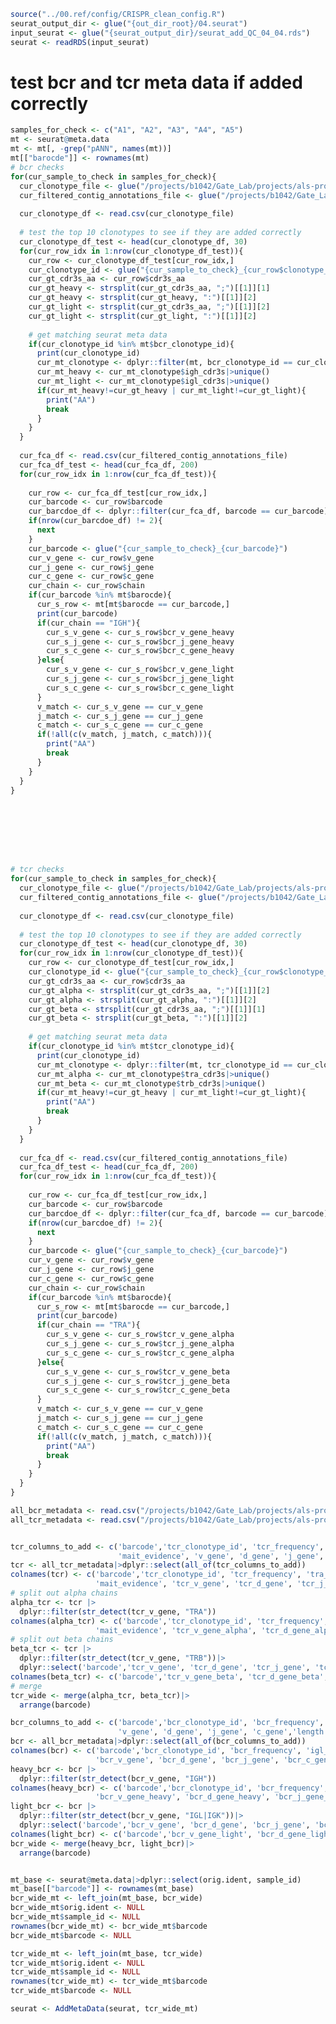 ```r
source("../00.ref/config/CRISPR_clean_config.R")
seurat_output_dir <- glue("{out_dir_root}/04.seurat")
input_seurat <- glue("{seurat_output_dir}/seurat_add_QC_04_04.rds")
seurat <- readRDS(input_seurat)

```


# test bcr and tcr meta data if added correctly
```r
samples_for_check <- c("A1", "A2", "A3", "A4", "A5")
mt <- seurat@meta.data
mt <- mt[, -grep("pANN", names(mt))]
mt[["barocde"]] <- rownames(mt)
# bcr checks
for(cur_sample_to_check in samples_for_check){
  cur_clonotype_file <- glue("/projects/b1042/Gate_Lab/projects/als-project/scrna_original_final/01.cellranger_bcr_vdj/{cur_sample_to_check}/outs/clonotypes.csv")
  cur_filtered_contig_annotations_file <- glue("/projects/b1042/Gate_Lab/projects/als-project/scrna_original_final/01.cellranger_bcr_vdj/{cur_sample_to_check}/outs/filtered_contig_annotations.csv")
  
  cur_clonotype_df <- read.csv(cur_clonotype_file)
  
  # test the top 10 clonotypes to see if they are added correctly
  cur_clonotype_df_test <- head(cur_clonotype_df, 30)
  for(cur_row_idx in 1:nrow(cur_clonotype_df_test)){
    cur_row <- cur_clonotype_df_test[cur_row_idx,]
    cur_clonotype_id <- glue("{cur_sample_to_check}_{cur_row$clonotype_id}")
    cur_gt_cdr3s_aa <- cur_row$cdr3s_aa
    cur_gt_heavy <- strsplit(cur_gt_cdr3s_aa, ";")[[1]][1]
    cur_gt_heavy <- strsplit(cur_gt_heavy, ":")[[1]][2]
    cur_gt_light <- strsplit(cur_gt_cdr3s_aa, ";")[[1]][2]
    cur_gt_light <- strsplit(cur_gt_light, ":")[[1]][2]
    
    # get matching seurat meta data 
    if(cur_clonotype_id %in% mt$bcr_clonotype_id){
      print(cur_clonotype_id)
      cur_mt_clonotype <- dplyr::filter(mt, bcr_clonotype_id == cur_clonotype_id)
      cur_mt_heavy <- cur_mt_clonotype$igh_cdr3s|>unique()
      cur_mt_light <- cur_mt_clonotype$igl_cdr3s|>unique()
      if(cur_mt_heavy!=cur_gt_heavy | cur_mt_light!=cur_gt_light){
        print("AA")
        break
      }
    }
  }
  
  cur_fca_df <- read.csv(cur_filtered_contig_annotations_file)
  cur_fca_df_test <- head(cur_fca_df, 200)
  for(cur_row_idx in 1:nrow(cur_fca_df_test)){
    
    cur_row <- cur_fca_df_test[cur_row_idx,]
    cur_barcode <- cur_row$barcode
    cur_barcdoe_df <- dplyr::filter(cur_fca_df, barcode == cur_barcode)
    if(nrow(cur_barcdoe_df) != 2){
      next
    }
    cur_barcode <- glue("{cur_sample_to_check}_{cur_barcode}")
    cur_v_gene <- cur_row$v_gene
    cur_j_gene <- cur_row$j_gene
    cur_c_gene <- cur_row$c_gene
    cur_chain <- cur_row$chain
    if(cur_barcode %in% mt$barocde){
      cur_s_row <- mt[mt$barocde == cur_barcode,]
      print(cur_barcode)
      if(cur_chain == "IGH"){
        cur_s_v_gene <- cur_s_row$bcr_v_gene_heavy
        cur_s_j_gene <- cur_s_row$bcr_j_gene_heavy
        cur_s_c_gene <- cur_s_row$bcr_c_gene_heavy
      }else{
        cur_s_v_gene <- cur_s_row$bcr_v_gene_light
        cur_s_j_gene <- cur_s_row$bcr_j_gene_light
        cur_s_c_gene <- cur_s_row$bcr_c_gene_light
      }
      v_match <- cur_s_v_gene == cur_v_gene
      j_match <- cur_s_j_gene == cur_j_gene
      c_match <- cur_s_c_gene == cur_c_gene
      if(!all(c(v_match, j_match, c_match))){
        print("AA")
        break
      }
    }
  }
}








# tcr checks 
for(cur_sample_to_check in samples_for_check){
  cur_clonotype_file <- glue("/projects/b1042/Gate_Lab/projects/als-project/scrna_original_final/01.cellranger_tcr_vdj/{cur_sample_to_check}/outs/clonotypes.csv")
  cur_filtered_contig_annotations_file <- glue("/projects/b1042/Gate_Lab/projects/als-project/scrna_original_final/01.cellranger_tcr_vdj/{cur_sample_to_check}/outs/filtered_contig_annotations.csv")
  
  cur_clonotype_df <- read.csv(cur_clonotype_file)
  
  # test the top 10 clonotypes to see if they are added correctly
  cur_clonotype_df_test <- head(cur_clonotype_df, 30)
  for(cur_row_idx in 1:nrow(cur_clonotype_df_test)){
    cur_row <- cur_clonotype_df_test[cur_row_idx,]
    cur_clonotype_id <- glue("{cur_sample_to_check}_{cur_row$clonotype_id}")
    cur_gt_cdr3s_aa <- cur_row$cdr3s_aa
    cur_gt_alpha <- strsplit(cur_gt_cdr3s_aa, ";")[[1]][2]
    cur_gt_alpha <- strsplit(cur_gt_alpha, ":")[[1]][2]
    cur_gt_beta <- strsplit(cur_gt_cdr3s_aa, ";")[[1]][1]
    cur_gt_beta <- strsplit(cur_gt_beta, ":")[[1]][2]
    
    # get matching seurat meta data 
    if(cur_clonotype_id %in% mt$tcr_clonotype_id){
      print(cur_clonotype_id)
      cur_mt_clonotype <- dplyr::filter(mt, tcr_clonotype_id == cur_clonotype_id)
      cur_mt_alpha <- cur_mt_clonotype$tra_cdr3s|>unique()
      cur_mt_beta <- cur_mt_clonotype$trb_cdr3s|>unique()
      if(cur_mt_heavy!=cur_gt_heavy | cur_mt_light!=cur_gt_light){
        print("AA")
        break
      }
    }
  }
  
  cur_fca_df <- read.csv(cur_filtered_contig_annotations_file)
  cur_fca_df_test <- head(cur_fca_df, 200)
  for(cur_row_idx in 1:nrow(cur_fca_df_test)){
    
    cur_row <- cur_fca_df_test[cur_row_idx,]
    cur_barcode <- cur_row$barcode
    cur_barcdoe_df <- dplyr::filter(cur_fca_df, barcode == cur_barcode)
    if(nrow(cur_barcdoe_df) != 2){
      next
    }
    cur_barcode <- glue("{cur_sample_to_check}_{cur_barcode}")
    cur_v_gene <- cur_row$v_gene
    cur_j_gene <- cur_row$j_gene
    cur_c_gene <- cur_row$c_gene
    cur_chain <- cur_row$chain
    if(cur_barcode %in% mt$barocde){
      cur_s_row <- mt[mt$barocde == cur_barcode,]
      print(cur_barcode)
      if(cur_chain == "TRA"){
        cur_s_v_gene <- cur_s_row$tcr_v_gene_alpha
        cur_s_j_gene <- cur_s_row$tcr_j_gene_alpha
        cur_s_c_gene <- cur_s_row$tcr_c_gene_alpha
      }else{
        cur_s_v_gene <- cur_s_row$tcr_v_gene_beta
        cur_s_j_gene <- cur_s_row$tcr_j_gene_beta
        cur_s_c_gene <- cur_s_row$tcr_c_gene_beta
      }
      v_match <- cur_s_v_gene == cur_v_gene
      j_match <- cur_s_j_gene == cur_j_gene
      c_match <- cur_s_c_gene == cur_c_gene
      if(!all(c(v_match, j_match, c_match))){
        print("AA")
        break
      }
    }
  }
}
```

```r
all_bcr_metadata <- read.csv("/projects/b1042/Gate_Lab/projects/als-project/crispr_clean_final/04.contig_clonotype_output/all_bcr_meta.csv")
all_tcr_metadata <- read.csv("/projects/b1042/Gate_Lab/projects/als-project/crispr_clean_final/04.contig_clonotype_output/all_tcr_meta.csv")


tcr_columns_to_add <- c('barcode','tcr_clonotype_id', 'tcr_frequency', 'tra_cdr3s', 'trb_cdr3s', 'inkt_evidence',
                        'mait_evidence', 'v_gene', 'd_gene', 'j_gene', 'c_gene','length')
tcr <- all_tcr_metadata|>dplyr::select(all_of(tcr_columns_to_add))
colnames(tcr) <- c('barcode','tcr_clonotype_id', 'tcr_frequency', 'tra_cdr3s', 'trb_cdr3s', 'inkt_evidence',
                   'mait_evidence', 'tcr_v_gene', 'tcr_d_gene', 'tcr_j_gene', 'tcr_c_gene','tcr_length')
# split out alpha chains
alpha_tcr <- tcr |>
  dplyr::filter(str_detect(tcr_v_gene, "TRA"))
colnames(alpha_tcr) <- c('barcode','tcr_clonotype_id', 'tcr_frequency', 'tra_cdr3s', 'trb_cdr3s', 'inkt_evidence',
                   'mait_evidence', 'tcr_v_gene_alpha', 'tcr_d_gene_alpha', 'tcr_j_gene_alpha', 'tcr_c_gene_alpha','tcr_length_alpha')
# split out beta chains
beta_tcr <- tcr |>
  dplyr::filter(str_detect(tcr_v_gene, "TRB"))|>
  dplyr::select('barcode','tcr_v_gene', 'tcr_d_gene', 'tcr_j_gene', 'tcr_c_gene','tcr_length')
colnames(beta_tcr) <- c('barcode','tcr_v_gene_beta', 'tcr_d_gene_beta', 'tcr_j_gene_beta', 'tcr_c_gene_beta','tcr_length_beta')
# merge 
tcr_wide <- merge(alpha_tcr, beta_tcr)|>
  arrange(barcode)

bcr_columns_to_add <- c('barcode','bcr_clonotype_id', 'bcr_frequency', 'igl_cdr3s', 'igh_cdr3s', 'light_chain',
                        'v_gene', 'd_gene', 'j_gene', 'c_gene','length')
bcr <- all_bcr_metadata|>dplyr::select(all_of(bcr_columns_to_add))
colnames(bcr) <- c('barcode','bcr_clonotype_id', 'bcr_frequency', 'igl_cdr3s', 'igh_cdr3s', 'light_chain',
                   'bcr_v_gene', 'bcr_d_gene', 'bcr_j_gene', 'bcr_c_gene','bcr_length')
heavy_bcr <- bcr |>
  dplyr::filter(str_detect(bcr_v_gene, "IGH"))
colnames(heavy_bcr) <- c('barcode','bcr_clonotype_id', 'bcr_frequency', 'igl_cdr3s', 'igh_cdr3s', 'light_chain',
                   'bcr_v_gene_heavy', 'bcr_d_gene_heavy', 'bcr_j_gene_heavy', 'bcr_c_gene_heavy','bcr_length_heavy')
light_bcr <- bcr |>
  dplyr::filter(str_detect(bcr_v_gene, "IGL|IGK"))|>
  dplyr::select('barcode','bcr_v_gene', 'bcr_d_gene', 'bcr_j_gene', 'bcr_c_gene','bcr_length')
colnames(light_bcr) <- c('barcode','bcr_v_gene_light', 'bcr_d_gene_light', 'bcr_j_gene_light', 'bcr_c_gene_light','bcr_length_light')
bcr_wide <- merge(heavy_bcr, light_bcr)|>
  arrange(barcode)


mt_base <- seurat@meta.data|>dplyr::select(orig.ident, sample_id)
mt_base[["barcode"]] <- rownames(mt_base)
bcr_wide_mt <- left_join(mt_base, bcr_wide)
bcr_wide_mt$orig.ident <- NULL
bcr_wide_mt$sample_id <- NULL
rownames(bcr_wide_mt) <- bcr_wide_mt$barcode
bcr_wide_mt$barcode <- NULL

tcr_wide_mt <- left_join(mt_base, tcr_wide)
tcr_wide_mt$orig.ident <- NULL
tcr_wide_mt$sample_id <- NULL
rownames(tcr_wide_mt) <- tcr_wide_mt$barcode
tcr_wide_mt$barcode <- NULL

seurat <- AddMetaData(seurat, tcr_wide_mt)
```

